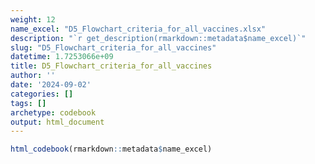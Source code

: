 ```yaml
---
weight: 12
name_excel: "D5_Flowchart_criteria_for_all_vaccines.xlsx"
description: "`r get_description(rmarkdown::metadata$name_excel)`"
slug: "D5_Flowchart_criteria_for_all_vaccines"
datetime: 1.7253066e+09
title: D5_Flowchart_criteria_for_all_vaccines
author: ''
date: '2024-09-02'
categories: []
tags: []
archetype: codebook
output: html_document
---
```


```r
html_codebook(rmarkdown::metadata$name_excel)
```
